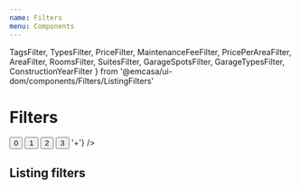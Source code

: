 ```yaml
---
name: Filters
menu: Components
---
```


  TagsFilter,
  TypesFilter,
  PriceFilter,
  MaintenanceFeeFilter,
  PricePerAreaFilter,
  AreaFilter,
  RoomsFilter,
  SuitesFilter,
  GarageSpotsFilter,
  GarageTypesFilter,
  ConstructionYearFilter
} from '@emcasa/ui-dom/components/Filters/ListingFilters'

# Filters

<Playground className="filtersPlayground">
  <View height="150px">
    <Filters
      onSubmit={console.log}
      initialValues={{slider: {min: 0, max: 1}}}
    >
      <SliderRangeFilter
        name="slider"
        label="Slider range"
        range={[0, 1]}
      />
      <ButtonGroupFilter
        name="buttons"
        label="Button group"
      >
        <Button value={0}>0</Button>
        <Button value={1}>1</Button>
        <Button value={2}>2</Button>
        <Button value={3}>3</Button>
      </ButtonGroupFilter>
      <ButtonRangeFilter
        name="buttonRange"
        label="Button range"
        range={[1, 5]}
        formatLast={() => '+'}
      />
    </Filters>
  </View>
</Playground>

## Listing filters

<Playground>
  <View height="150px">
    <Filters
      showMobileHeader
      onSubmit={console.log}
      startExpanded
      initialValues={{
        area: AreaFilter.initialValue,
        price: PriceFilter.initialValue,
        pricePerArea: PricePerAreaFilter.initialValue,
        constructionYear: ConstructionYearFilter.initialValue
      }}
    >
      <TagsFilter
        options={tags}
        onChangeText={console.log}
        placeholder="Search tags"
      />
      <TypesFilter />
      <PriceFilter />
      <MaintenanceFeeFilter />
      <PricePerAreaFilter />
      <AreaFilter />
      <RoomsFilter />
      <SuitesFilter />
      <GarageSpotsFilter />
      <GarageTypesFilter />
      <ConstructionYearFilter />
    </Filters>
  </View>
</Playground>
